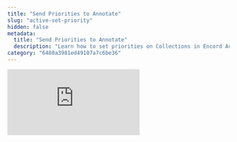 ```yaml
---
title: "Send Priorities to Annotate"
slug: "active-set-priority"
hidden: false
metadata: 
  title: "Send Priorities to Annotate"
  description: "Learn how to set priorities on Collections in Encord Active."
category: "6480a3981ed49107a7c6be36"
---
```


<div
  style={{
    height: '0',
    paddingBottom: '47.5%',
    position: 'relative'
  }}
>
  <iframe
    allowFullScreen
    frameBorder="0"
    mozallowfullscreen=""
    src="https://www.loom.com/embed/189c004daf8343b3b8b38436d4a2cb0f?sid=213d64e9-6631-4ebc-b69a-4e1c97994d88"
    style={{
      height: '100%',
      left: '0',
      position: 'absolute',
      top: '0',
      width: '100%'
    }}
    webkitallowfullscreen=""
  />
</div>

After creating a Collection, you can adjust the task priorities of images/frames in the Collection when the Collection is sent to Annotate. That means regardless of the image's/frame's current status in the Workflow (Annotate, Review, Complete) the priority is applied to the images/frames in Annotate.

### Important Information

- Priorities can only be specified on Annotate Projects that use Workflows. Priorities cannot be specified for Manual QA or Automated QA Annotate Projects.

- There is no insight on the image's/frame's current priority in Annotate

- There is no insight on the image's/frame's current status in the Workflow (Annotate, Review, Complete) in Annotate

- Reopening a closed task, maintains the priority specified from the Collection

## Send Priorities to Annotate

In addition to priorities, all comments, on individual frames/images and the comment added for the Collection, are sent to the Annotate Project.

<AccordionGroup>
   <Accordion title="To send a Collection to Annotate:">

1. Log in to the Encord platform.
   The landing page for the Encord platform appears.
   
2. Click **Active** in the main menu.
   The landing page for Active appears.

3. Click the Project.
   The landing page for the Project appears with the _Explorer_ tab selected.

4. Click **Collections**.
   The _Collections_ page appears.

5. Select the checkbox for the Collection to send to Annotate.

6. Click **Send to Annotate**.
   The _Send to Annotate_ dialog appears.
   <img src="https://storage.googleapis.com/docs-media.encord.com/static/img/active/user-guide/active-set-priorities.png" width="400" />

7. Specify the following:

   - **Adjust priority of tasks:** Specifies the priority of all the images/frames in the Collection, when the images/frames are sent to Annotate.
   
   - **Reopen tasks:** Reopens all annotation tasks on images/frames in the Collection.

     <Info>This action cannot be undone.</Info>

   - **Leave a comment:** Applies the comment on all frames/images in the Collection.

	<Warning>Comments applied on a Collection cannot be deleted in bulk. We recommend using comments, created on a Collection, in image sequence and video Datasets.</Warning>

8. Click **Submit**.
   The _Subset created successfully_ dialog appears once creation completes.

9. Click the link in the dialog to go to the Project in Annotate.

10. Users in Annotate can then view the priorities specified on the Collection and [can access comments](/platform-documentation/Annotate/annotate-label-editor#comments) made in the Collection. 

<Note>After annotating the data, sync the Project data between Annotate and Active. To sync the Project data go to **Active > [select the project] > click More > Sync Project Data**.</Note>

  </Accordion>
</AccordionGroup>